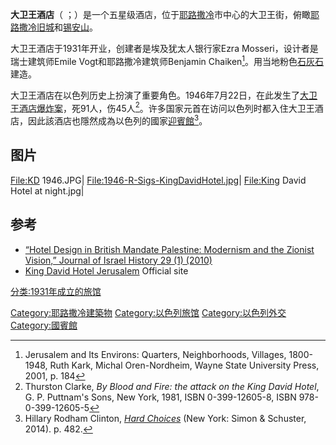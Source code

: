 {{Infobox building
 | type = 酒店
 | name = 大卫王酒店<br>מלון המלך דוד
 | image = King David Hotel (back).jpg
 | image_size =250px
 | location = [[耶路撒冷|耶路撒冷]]
 | latd =31|latm =46|lats =28|latNS = N
 | longd=35|longm= 13|longs=21|longEW= E
 | coordinates_region = IL
 | coordinates_display = inline,title
 | opening_date =1931
 | developer = Frank Goldsmith
 | owner = Dan Hotels
 | number_of_restaurants =4
 | number_of_rooms =237
 | website = {{url|www.danhotels.com/JerusalemHotels/KingDavidJerusalemHotel}}
}}

'''大卫王酒店'''（{{lang-he|מלון המלך דוד}} ；{{lang-ar|فندق الملك داود}}）是一个五星级酒店，位于[[耶路撒冷|耶路撒冷]]市中心的大卫王街，俯瞰[[耶路撒冷旧城|耶路撒冷旧城]]和[[锡安山|锡安山]]。

大卫王酒店于1931年开业，创建者是埃及犹太人银行家Ezra Mosseri，设计者是瑞士建筑师Emile Vogt和耶路撒冷建筑师Benjamin Chaiken<ref>Jerusalem and Its Environs: Quarters, Neighborhoods, Villages, 1800-1948, Ruth Kark, Michal Oren-Nordheim, Wayne State University Press, 2001, p. 184</ref>。用当地粉色[[石灰石|石灰石]]建造。

大卫王酒店在以色列历史上扮演了重要角色。1946年7月22日，在此发生了[[大卫王酒店爆炸案|大卫王酒店爆炸案]]，死91人，伤45人<ref name="tclarke81">Thurston Clarke, ''By Blood and Fire: the attack on the King David Hotel'', G. P. Puttnam's Sons, New York, 1981, ISBN 0-399-12605-8, ISBN 978-0-399-12605-5</ref>。许多国家元首在访问以色列时都入住大卫王酒店，因此該酒店也隱然成為以色列的國家[[迎賓館|迎賓館]]<ref>Hillary Rodham Clinton, ''[[Hard_Choices|Hard Choices]]'' (New York: Simon & Schuster, 2014). p. 482.</ref>。

== 图片 ==

<gallery class="center" caption="" widths="175px" heights="175px"> 
File:KD 1946.JPG|
File:1946-R-Sigs-KingDavidHotel.jpg|
File:King David Hotel at night.jpg|
</gallery>

==参考==
{{reflist}}
* [http://www.tandfonline.com/doi/abs/10.1080/13531041003595035 “Hotel Design in British Mandate Palestine: Modernism and the Zionist Vision,” Journal of Israel History 29 (1) (2010)] {{Wayback|url=http://www.tandfonline.com/doi/abs/10.1080/13531041003595035 |date=20210618212005 }}
* [http://www.danhotels.com/JerusalemHotels/KingDavidJerusalemHotel/ King David Hotel Jerusalem] {{Wayback|url=http://www.danhotels.com/JerusalemHotels/KingDavidJerusalemHotel/ |date=20210219111849 }} Official site

[[Category:耶路撒冷建築物|Category:耶路撒冷建築物]]
[[Category:以色列旅馆|Category:以色列旅馆]]
[[Category:以色列外交|Category:以色列外交]]
[[Category:國賓館|Category:國賓館]]
[[分类:1931年成立的旅馆|分类:1931年成立的旅馆]]